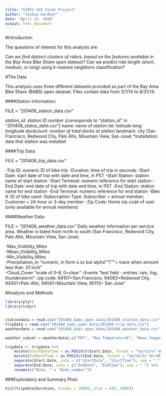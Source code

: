 ```yaml
---
title: "STATS 415 Final Project"
author: "Joshua Gardner"
date: "April 15, 2016"
output: html_document
---
```


#Introduction

The questions of interest for this analysis are: 

*Can we find distinct clusters of riders, based on the features available in the Bay Area Bike Share open dataset?
*Can we predict ride length (short, medium, or long) using k-nearest neighbors classification?

#The Data

This analysis uses three different datasets provided as part of the Bay Area Bike Share (BABS) open dataset. Files contain data from  3/1/14 to 8/31/14.

####Station Information:

FILE = "201408_station_data.csv"


*station_id: station ID number (corresponds to "station_id" in "201408_status_data.csv")
*name: name of station
*lat: latitude
*long: longitude
*dockcount: number of total docks at station
*landmark: city (San Francisco, Redwood City, Palo Alto, Mountain View, San Jose)
*installation: date that station was installed 

####Trip Data:

FILE = "201408_trip_data.csv"


-Trip ID: numeric ID of bike trip
-Duration: time of trip in seconds
-Start Date: start date of trip with date and time, in PST
-Start Station: station name of start station
-Start Terminal: numeric reference for start station
-End Date: end date of trip with date and time, in PST
-End Station: station name for end station
-End Terminal: numeric reference for end station
-Bike #: ID of bike used
-Subscription Type: Subscriber = annual member; Customer = 24-hour or 3-day member
-Zip Code: Home zip code of user (only available for annual members)


####Weather Data:

FILE = "201408_weather_data.csv"
Daily weather information per service area. Weather is listed from north to south (San Francisco, Redwood City, Palo Alto, Mountain View, San Jose).
    
-Max_Visibility_Miles 	
-Mean_Visibility_Miles 	
-Min_Visibility_Miles 	 		
-Precipitation_In 	"numeric, in form x.xx but alpha ""T""= trace when amount less than .01 inch"	
-Cloud_Cover 	"scale of 0-8, 0=clear"	
-Events	"text field - entries: rain, fog, thunderstorm"	
-zip code: 94107=San Francisco, 94063=Redwood City, 94301=Palo Alto, 94041=Mountain View, 95113= San Jose"

#Analysis and Methods


```r
library(plyr)
library(tidyr)


stationdata = read.csv("201408_babs_open_data/201408_station_data.csv")
tripdata = read.csv("201408_babs_open_data/201408_trip_data.csv")
weatherdata = read.csv("201408_babs_open_data/201408_weather_data.csv")

weather_subset = weatherdata[,c("PDT", "Max.TemperatureF", "Mean.TemperatureF", "Min.TemperatureF", "Max.Humidity", "Mean.Humidity", "Min.Humidity", "Max.VisibilityMiles", "Mean.VisibilityMiles", "Min.VisibilityMiles", "Max.Wind.SpeedMPH", "Mean.Wind.SpeedMPH", "Max.Gust.SpeedMPH", "PrecipitationIn", "CloudCover", "Events", "Zip")]

tripdata <- tripdata %>%
    mutate(StartDateTime = as.POSIXct(Start.Date, format = "%m/%d/%Y %H:%M", tz = "Pacific"))
    mutate(EndDateTime = as.POSIXct(End.Date, format = "%m/%d/%Y %H:%M", tz = "Pacific"))
    separate(Start.Date, into = c("StartDate", "StartTime"), sep = " ") %>%
    separate(End.Date, into = c("EndDate", "EndTime"), sep = " ") %>%
    rename(c("Bike.." = "Bike_number"))

```


###Exploratory and Summary Plots
```r
hist(tripdata$Duration, breaks = 10000, xlim = c(0, 5000))

```












